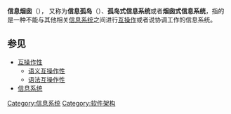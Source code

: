 {{expand language}}
{{disputed}}
'''信息烟囱'''（{{lang-en|information silo}}）， 又称为'''信息孤岛'''（{{lang-en|information island}}）、'''孤岛式信息系统'''或者'''烟囱式信息系统'''，指的是一种不能与其他相关[[信息系统|信息系统]]之间进行[[互操作性|互操作]]或者说协调工作的信息系统。

==参见==
* [[互操作性|互操作性]]
** [[语义互操作性|语义互操作性]]
** [[语法互操作性|语法互操作性]]
* [[信息系统|信息系统]]

[[Category:信息系统|Category:信息系统]]
[[Category:软件架构|Category:软件架构]]
{{软件小作品}}